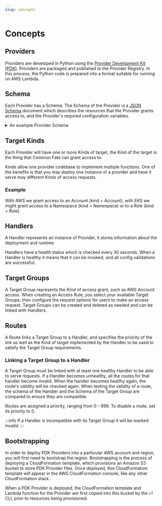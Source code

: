 ```yaml
---
slug: concepts
---
```



# Concepts

## Providers

Providers are developed in Python using the [Provider Development Kit (PDK)](https://github.com/common-fate/commonfate-provider-core). Providers are packaged and published to the Provider Registry. In this process, the Python code is prepared into a format suitable for running on AWS Lambda.

## Schema

Each Provider has a Schema. The Schema of the Provider is a [JSON Schema](https://json-schema.org/) document which describes the resources that the Provider grants access to, and the Provider's required configuration variables.

<details>
  <summary>An example Provider Schema</summary>
  <div>
    <CodeBlock className="language-json">{`{
  "$id": "https://registry.commonfate.io/schema/common-fate/aws/v1",
  "$schema": "https://schema.commonfate.io/provider/v1alpha1",
  "config": {
    "identity_store_id": {
      "description": "the AWS SSO identity store ID",
      "secret": false,
      "type": "string"
    },
    "instance_arn": {
      "description": "the AWS SSO instance ARN",
      "secret": false,
      "type": "string"
    },
    "region": {
      "description": "the AWS SSO instance region",
      "secret": false,
      "type": "string"
    },
    "sso_role_arn": {
      "description": "The ARN of the AWS IAM Role with permission to administer SSO",
      "secret": false,
      "type": "string"
    }
  },
  "meta": { "framework": "0.9.1" },
  "resources": {
    "loaders": {
      "fetch_groups": { "title": "fetch_groups" },
      "fetch_org_structure": { "title": "fetch_org_structure" },
      "fetch_permission_sets": { "title": "fetch_permission_sets" },
      "fetch_users": { "title": "fetch_users" }
    },
    "types": {
      "Account": {
        "properties": {
          "data": {
            "org_unit_path": { "title": "Org Unit Path", "type": "string" },
            "parent_org_unit": {
              "description": "A parent organizational unit for the account",
              "relation": "OrgUnit",
              "title": "AWS Organizational Unit",
              "type": "string"
            },
            "tags": { "default": {}, "title": "Tags", "type": "object" }
          },
          "id": { "title": "ID", "type": "string" },
          "name": { "title": "Name", "type": "string" }
        },
        "required": ["id", "name", "parent_org_unit", "org_unit_path"],
        "title": "Account",
        "type": "object"
      },
      "AccountAssignment": {
        "properties": {
          "data": {
            "account": {
              "relation": "Account",
              "title": "Account",
              "type": "string"
            },
            "group": {
              "relation": "Group",
              "title": "Group",
              "type": "string"
            },
            "permission_set": {
              "relation": "PermissionSet",
              "title": "Permission Set",
              "type": "string"
            },
            "user": { "relation": "User", "title": "User", "type": "string" }
          },
          "id": { "title": "ID", "type": "string" }
        },
        "required": ["id", "permission_set", "account"],
        "title": "AccountAssignment",
        "type": "object"
      },
      "Group": {
        "properties": {
          "data": {
            "description": { "title": "Description", "type": "string" }
          },
          "id": { "title": "ID", "type": "string" },
          "name": { "title": "Name", "type": "string" }
        },
        "required": ["id", "name"],
        "title": "Group",
        "type": "object"
      },
      "GroupMembership": {
        "properties": {
          "data": {
            "group": {
              "relation": "Group",
              "title": "Group",
              "type": "string"
            },
            "user": { "relation": "User", "title": "User", "type": "string" }
          },
          "id": { "title": "ID", "type": "string" }
        },
        "required": ["id", "user", "group"],
        "title": "GroupMembership",
        "type": "object"
      },
      "ManagedPolicy": {
        "properties": {
          "id": { "title": "ID", "type": "string" },
          "name": { "title": "Name", "type": "string" }
        },
        "required": ["id", "name"],
        "title": "ManagedPolicy",
        "type": "object"
      },
      "ManagedPolicyAttachment": {
        "properties": {
          "data": {
            "managed_policy": {
              "relation": "ManagedPolicy",
              "title": "Managed Policy",
              "type": "string"
            },
            "permission_set": {
              "relation": "PermissionSet",
              "title": "Permission Set",
              "type": "string"
            }
          },
          "id": { "title": "ID", "type": "string" }
        },
        "required": ["id", "permission_set", "managed_policy"],
        "title": "ManagedPolicyAttachment",
        "type": "object"
      },
      "OrgUnit": {
        "properties": {
          "data": {
            "parent": {
              "relation": "OrgUnit",
              "title": "Parent",
              "type": "string"
            }
          },
          "id": { "title": "ID", "type": "string" },
          "name": { "title": "Name", "type": "string" }
        },
        "required": ["id", "name"],
        "title": "OrgUnit",
        "type": "object"
      },
      "PermissionSet": {
        "properties": {
          "id": { "title": "ID", "type": "string" },
          "name": { "title": "Name", "type": "string" }
        },
        "required": ["id", "name"],
        "title": "PermissionSet",
        "type": "object"
      },
      "Resource": {
        "properties": {
          "id": { "title": "ID", "type": "string" },
          "name": { "title": "Name", "type": "string" }
        },
        "required": ["id", "name"],
        "title": "Resource",
        "type": "object"
      },
      "User": {
        "properties": {
          "data": { "email": { "title": "Email", "type": "string" } },
          "id": { "title": "ID", "type": "string" },
          "name": { "title": "Name", "type": "string" }
        },
        "required": ["id", "name", "email"],
        "title": "User",
        "type": "object"
      }
    }
  },
  "targets": {
    "Account": {
      "properties": {
        "account": {
          "description": "the AWS account to grant access to",
          "resource": "Account",
          "title": "Account",
          "type": "string"
        },
        "permission_set": {
          "description": "the AWS permission set to grant access to",
          "resource": "PermissionSet",
          "title": "Permission Set",
          "type": "string"
        }
      },
      "type": "object"
    }
  }
}
`}</CodeBlock>
  </div>
</details>

## Target Kinds

Each Provider will have one or more Kinds of target, the Kind of the target is the thing that Common Fate can grant access to.

Kinds allow one provider codebase to implement multiple functions. One of the benefits is that you may deploy one instance of a provider and have it serve may different Kinds of access requests.

### Example

With AWS we grant access to an Account (kind = Account), with EKS we might grant access to a Namespace (kind = Namespace) or to a Role (kind = Role).

## Handlers

A Handler represents an instance of Provider, it stores information about the deployment and runtime.

Handlers have a health status which is checked every 30 seconds. When a Handler is healthy it means that it can be invoked, and all config validations are successful.

## Target Groups

A Target Group represents the Kind of access grant, such as AWS Account access. When creating an Access Rule, you select your available Target Groups, then configure the request options for users to make an access request.
Target Groups can be created and deleted as needed and can be linked with Handlers.

## Routes

A Route links a Target Group to a Handler, and specifies the priority of the link as well as the Kind of target implemented by the Handler to be used to satisfy the Target Group requirements.

### Linking a Target Group to a Handler

A Target Group must be linked with at least one healthy Handler to be able to serve requests. If a Handler becomes unhealthy, all the routes for that handler become invalid. When the handler becomes healthy again, the route's validity will be checked again. When testing the validity of a route, the schema of the Handler and the Schema of the Target Group are compared to ensure they are compatible.

Routes are assigned a priority, ranging from 0 - 999. To disable a route, set its priority to 0.

:::info
If a Handler is incompatible with its Target Group it will be marked _invalid_.
:::

## Bootstrapping

In order to deploy PDK Providers into a particular AWS account and region, you will first need to bootstrap the region. Bootstrapping is the process of deploying a CloudFormation template, which provisions an Amazon S3 bucket to store PDK Provider files. Once deployed, this CloudFormation template will appear in the AWS CloudFormation console, like any other CloudFormation stack.

When a PDK Provider is deployed, the CloudFormation template and Lambda function for the Provider are first copied into this bucket by the `cf` CLI, prior to resources being provisioned.
